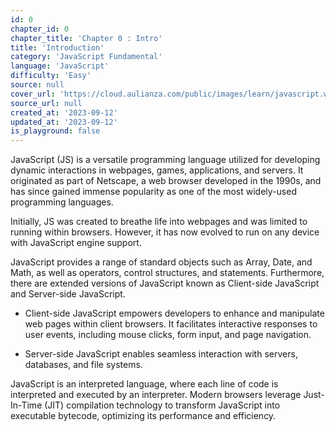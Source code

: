 ```yaml
---
id: 0
chapter_id: 0
chapter_title: 'Chapter 0 : Intro'
title: 'Introduction'
category: 'JavaScript Fundamental'
language: 'JavaScript'
difficulty: 'Easy'
source: null
cover_url: 'https://cloud.aulianza.com/public/images/learn/javascript.webp'
source_url: null
created_at: '2023-09-12'
updated_at: '2023-09-12'
is_playground: false
---
```


JavaScript (JS) is a versatile programming language utilized for developing dynamic interactions in webpages, games, applications, and servers. It originated as part of Netscape, a web browser developed in the 1990s, and has since gained immense popularity as one of the most widely-used programming languages.

Initially, JS was created to breathe life into webpages and was limited to running within browsers. However, it has now evolved to run on any device with JavaScript engine support.

JavaScript provides a range of standard objects such as Array, Date, and Math, as well as operators, control structures, and statements. Furthermore, there are extended versions of JavaScript known as Client-side JavaScript and Server-side JavaScript.

- Client-side JavaScript empowers developers to enhance and manipulate web pages within client browsers. It facilitates interactive responses to user events, including mouse clicks, form input, and page navigation.

- Server-side JavaScript enables seamless interaction with servers, databases, and file systems.

JavaScript is an interpreted language, where each line of code is interpreted and executed by an interpreter. Modern browsers leverage Just-In-Time (JIT) compilation technology to transform JavaScript into executable bytecode, optimizing its performance and efficiency.

